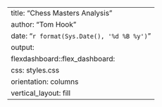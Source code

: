 ---
title: "Chess Masters Analysis"
author: "Tom Hook"
date: "`r format(Sys.Date(), '%d %B %y')`"
output: 
  flexdashboard::flex_dashboard:
    css: styles.css
    orientation: columns
    vertical_layout: fill
---